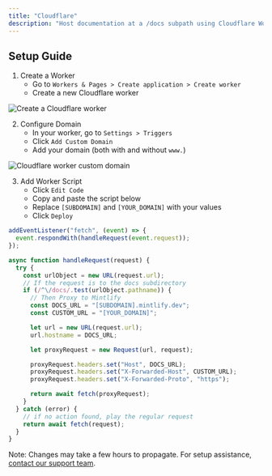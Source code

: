 ```yaml
---
title: "Cloudflare"
description: "Host documentation at a /docs subpath using Cloudflare Workers"
---
```



<SubpathGatingSnippet platform="Cloudflare" />

## Setup Guide

1. Create a Worker
   - Go to `Workers & Pages > Create application > Create worker`
   - Create a new Cloudflare worker

<Frame>
  <img alt="Create a Cloudflare worker" src="/images/cloudflare/worker.png" />
</Frame>

2. Configure Domain
   - In your worker, go to `Settings > Triggers`
   - Click `Add Custom Domain`
   - Add your domain (both with and without `www.`)

<Frame>
  <img
    alt="Cloudflare worker custom domain"
    src="/images/cloudflare/custom-domain.png"
  />
</Frame>

3. Add Worker Script
   - Click `Edit Code`
   - Copy and paste the script below
   - Replace `[SUBDOMAIN]` and `[YOUR_DOMAIN]` with your values
   - Click `Deploy`

```javascript
addEventListener("fetch", (event) => {
  event.respondWith(handleRequest(event.request));
});

async function handleRequest(request) {
  try {
    const urlObject = new URL(request.url);
    // If the request is to the docs subdirectory
    if (/^\/docs/.test(urlObject.pathname)) {
      // Then Proxy to Mintlify
      const DOCS_URL = "[SUBDOMAIN].mintlify.dev";
      const CUSTOM_URL = "[YOUR_DOMAIN]";

      let url = new URL(request.url);
      url.hostname = DOCS_URL;

      let proxyRequest = new Request(url, request);

      proxyRequest.headers.set("Host", DOCS_URL);
      proxyRequest.headers.set("X-Forwarded-Host", CUSTOM_URL);
      proxyRequest.headers.set("X-Forwarded-Proto", "https");

      return await fetch(proxyRequest);
    }
  } catch (error) {
    // if no action found, play the regular request
    return await fetch(request);
  }
}
```

Note: Changes may take a few hours to propagate. For setup assistance, [contact our support team](mailto:sales@mintlify.com).